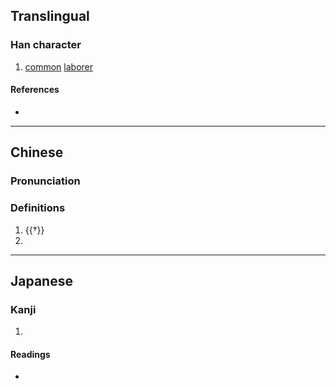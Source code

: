 {{also|夫}}
{{character info}}
==Translingual==

===Han character===
{{Han char|rn=9|rad=人|as=04|sn=6|four=25230|canj=OQO|ids=⿰亻夫}}

# [[common]] [[laborer]]

====References====
* {{Han ref|kx=0096.121|dkj=00451|dj=0204.070|hdz=10117.140|uh=4F15|ud=20245|bh=A5ED|bd=42477}}

----

==Chinese==
{{zh-forms|alt=夫-second round simplified}}

===Pronunciation===
{{zh-pron
|m=fū
|c=fu1
|mc=
|oc=
|ma=
|cat=n
}}

===Definitions===
{{zh-hanzi}}

# {{†}} {{zh-alt-form|夫|[[husband]]}}
# {{zh-alt-form|夫|[[common]] [[laborer]]}}

----

==Japanese==

===Kanji===
{{ja-kanji|grade=|rs=人04}}

# {{rfdef|ja|sort=人04}}

====Readings====
* {{ja-readings|on=[[ふ]] (fu)|kun=[[むすめむこ]] (musumemuko)}}